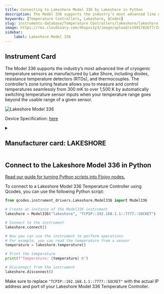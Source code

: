 ```yaml
---
title: Connecting to Lakeshore Model 336 by Lakeshore in Python
description: The Model 336 supports the industry’s most advanced line of cryogenic temperature sensors as manufactured by Lake Shore, including diodes, resistance temperature detectors (RTDs), and thermocouples. The controller’s zone tuning feature allows you to measure and control temperatures seamlessly from 300 mK to over 1,500 K by automatically switching temperature sensor inputs when your temperature range goes beyond the usable range of a given sensor.
keywords: [Temperature Controllers, Lakeshore, QCodes] 
slug: instruments-database/Temperature Controllers/lakeshore/lakeshore-model-336 
image: https://res.cloudinary.com/dhopxs1y3/image/upload/v1691782677/Instruments/Temperature%20Controllers/Lakeshore-Model-336/Lakeshore-Model-336.png
sidebar:
    label: Lakeshore Model 336 
---
```



## Instrument Card

The Model 336 supports the industry’s most advanced line of cryogenic temperature sensors as manufactured by Lake Shore, including diodes, resistance temperature detectors (RTDs), and thermocouples. The controller’s zone tuning feature allows you to measure and control temperatures seamlessly from 300 mK to over 1,500 K by automatically switching temperature sensor inputs when your temperature range goes beyond the usable range of a given sensor. 

![Lakeshore Model 336](https://res.cloudinary.com/dhopxs1y3/image/upload/v1691782677/Instruments/Temperature%20Controllers/Lakeshore-Model-336/Lakeshore-Model-336.png)

Device Specification: [here](https://www.lakeshore.com/docs/default-source/product-downloads/336_manual0ebc9b06cbbb456491c65cf1337983e4.pdf?sfvrsn=2e8633a3_1)

<details style={{ marginTop: "15px"}}>
<summary><h2 style={{display:'inline'}}>Manufacturer card: LAKESHORE</h2></summary>

![LAKESHORE](https://res.cloudinary.com/dhopxs1y3/image/upload/v1692813206/Instruments/Vendor%20Logos/Lakeshore_Cryotronics.png)

Supporting advanced scientific research, Lake Shore is a leading global innovator in measurement and control solutions.

- Headquarters: Westerville, Ohio, USA
- Yearly Revenue (millions, USD): 21.4
- Vendor Website: [here](https://www.lakeshore.com/home)

</details>


<FeaturedInstrumentVideo category="TEMPERATURE_CONTROLLERS" />

## Connect to the Lakeshore Model 336 in Python

[Read our guide for turning Python scripts into Flojoy nodes.](https://docs.flojoy.ai/contribution/blocks/custom-flojoy-block/)



<Tabs>
<TabItem value="Flojoy" label="Flojoy" className="flojoy-instrument-tabs">

<SectionsCard category="TEMPERATURE_CONTROLLERS" manufacturer="Lakeshore"></SectionsCard>

</TabItem>
<TabItem value="QCodes" label="QCodes">

To connect to a Lakeshore Model 336 Temperature Controller using Qcodes, you can use the following Python script:

```python
from qcodes.instrument_drivers.Lakeshore.Model336 import Model336

# Create an instance of the Model336 instrument
lakeshore = Model336("lakeshore", "TCPIP::192.168.1.1::7777::SOCKET")

# Connect to the instrument
lakeshore.connect()

# Now you can use the instrument to perform operations
# For example, you can read the temperature from a sensor
temperature = lakeshore.temperature()

# Print the temperature
print(f"Temperature: {temperature} K")

# Disconnect from the instrument
lakeshore.disconnect()
```

Make sure to replace `"TCPIP::192.168.1.1::7777::SOCKET"` with the actual IP address and port of your Lakeshore Model 336 Temperature Controller.

</TabItem>
</Tabs>